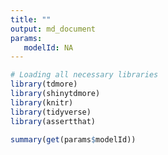 ---
title: ""
output: md_document
params:
   modelId: NA
---

```{r, echo=F, message=F}
# Loading all necessary libraries
library(tdmore)
library(shinytdmore)
library(knitr)
library(tidyverse)
library(assertthat)
```


```{r, echo=F, comment=NA}
summary(get(params$modelId))
```